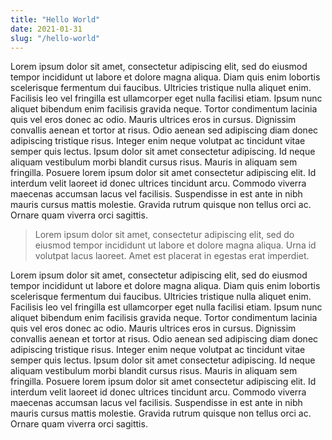 ```yaml
---
title: "Hello World"
date: 2021-01-31
slug: "/hello-world"
---
```


Lorem ipsum dolor sit amet, consectetur adipiscing elit, sed do eiusmod tempor incididunt ut labore et dolore magna aliqua. Diam quis enim lobortis scelerisque fermentum dui faucibus. Ultricies tristique nulla aliquet enim. Facilisis leo vel fringilla est ullamcorper eget nulla facilisi etiam. Ipsum nunc aliquet bibendum enim facilisis gravida neque. Tortor condimentum lacinia quis vel eros donec ac odio. Mauris ultrices eros in cursus. Dignissim convallis aenean et tortor at risus. Odio aenean sed adipiscing diam donec adipiscing tristique risus. Integer enim neque volutpat ac tincidunt vitae semper quis lectus. Ipsum dolor sit amet consectetur adipiscing. Id neque aliquam vestibulum morbi blandit cursus risus. Mauris in aliquam sem fringilla. Posuere lorem ipsum dolor sit amet consectetur adipiscing elit. Id interdum velit laoreet id donec ultrices tincidunt arcu. Commodo viverra maecenas accumsan lacus vel facilisis. Suspendisse in est ante in nibh mauris cursus mattis molestie. Gravida rutrum quisque non tellus orci ac. Ornare quam viverra orci sagittis.

> Lorem ipsum dolor sit amet, consectetur adipiscing elit, sed do eiusmod tempor incididunt ut labore et dolore magna aliqua. Urna id volutpat lacus laoreet. Amet est placerat in egestas erat imperdiet. 

Lorem ipsum dolor sit amet, consectetur adipiscing elit, sed do eiusmod tempor incididunt ut labore et dolore magna aliqua. Diam quis enim lobortis scelerisque fermentum dui faucibus. Ultricies tristique nulla aliquet enim. Facilisis leo vel fringilla est ullamcorper eget nulla facilisi etiam. Ipsum nunc aliquet bibendum enim facilisis gravida neque. Tortor condimentum lacinia quis vel eros donec ac odio. Mauris ultrices eros in cursus. Dignissim convallis aenean et tortor at risus. Odio aenean sed adipiscing diam donec adipiscing tristique risus. Integer enim neque volutpat ac tincidunt vitae semper quis lectus. Ipsum dolor sit amet consectetur adipiscing. Id neque aliquam vestibulum morbi blandit cursus risus. Mauris in aliquam sem fringilla. Posuere lorem ipsum dolor sit amet consectetur adipiscing elit. Id interdum velit laoreet id donec ultrices tincidunt arcu. Commodo viverra maecenas accumsan lacus vel facilisis. Suspendisse in est ante in nibh mauris cursus mattis molestie. Gravida rutrum quisque non tellus orci ac. Ornare quam viverra orci sagittis.

